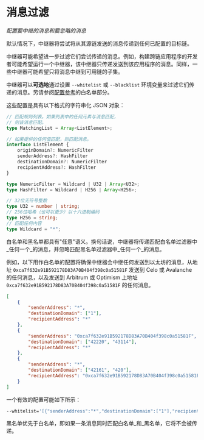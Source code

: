 # 消息过滤
_配置要中继的消息和要忽略的消息_

默认情况下，中继器将尝试将从其源链发送的消息传递到任何已配置的目标链。

中继器可能希望进一步过滤它们尝试传递的消息。例如，构建跨链应用程序的开发者可能希望运行一个中继器，该中继器只传递发送到该应用程序的消息。同样，一些中继器可能希望只将消息中继到可用链的子集。

中继器可以**可选地**通过设置 `--whitelist` 或 `--blacklist` 环境变量来过滤它们传递的消息。另请参阅[配置参考](../config-reference.mdx)的白名单部分。

这些配置是具有以下格式的字符串化 JSON 对象：

```typescript
// 匹配规则列表。如果列表中的任何元素与消息匹配，
// 则该消息匹配。
type MatchingList = Array<ListElement>;

// 如果提供的任何值匹配，则匹配消息。
interface ListElement {
    originDomain?: NumericFilter
    senderAddress?: HashFilter
    destinationDomain?: NumericFilter
    recipientAddress?: HashFilter
}

type NumericFilter = Wildcard | U32 | Array<U32>;
type HashFilter = Wildcard | H256 | Array<H256>;

// 32位无符号整数
type U32 = number | string;
// 256位哈希（也可以更少）以十六进制编码
type H256 = string;
// 匹配任何内容
type Wildcard = "*";
```

白名单和黑名单都具有"任意"语义。换句话说，中继器将传递匹配白名单过滤器中_任何一个_的消息，并忽略匹配黑名单过滤器中_任何一个_的消息。

例如，以下用作白名单的配置将确保中继器会中继任何发送到以太坊的消息，从地址 `0xca7f632e91B592178D83A70B404f398c0a51581F` 发送到 Celo 或 Avalanche 的任何消息，以及发送到 Arbitrum 或 Optimism 上地址 `0xca7f632e91B592178D83A70B404f398c0a51581F` 的任何消息。

```json
[
    {
        "senderAddress": "*",
        "destinationDomain": ["1"],
        "recipientAddress": "*"
    },
    {
        "senderAddress": "0xca7f632e91B592178D83A70B404f398c0a51581F",
        "destinationDomain": ["42220", "43114"],
        "recipientAddress": "*"
    },
    {
        "senderAddress": "*",
        "destinationDomain": ["42161", "420"],
        "recipientAddress": "0xca7f632e91B592178D83A70B404f398c0a51581F"
    }
]
```

一个有效的配置可能如下所示：

```bash
--whitelist='[{"senderAddress":"*","destinationDomain":["1"],"recipientAddress":"*"},{"senderAddress":"0xca7f632e91B592178D83A70B404f398c0a51581F","destinationDomain":["42220","43114"],"recipientAddress":"*"},{"senderAddress":"*","destinationDomain":["42161","420"],"recipientAddress":"0xca7f632e91B592178D83A70B404f398c0a51581F"}]'
```

黑名单优先于白名单，即如果一条消息同时匹配白名单_和_黑名单，它将不会被传递。
